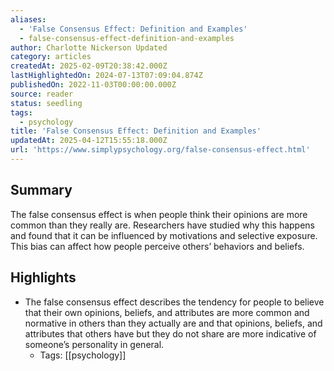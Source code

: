 ```yaml
---
aliases:
  - 'False Consensus Effect: Definition and Examples'
  - false-consensus-effect-definition-and-examples
author: Charlotte Nickerson Updated
category: articles
createdAt: 2025-02-09T20:38:42.000Z
lastHighlightedOn: 2024-07-13T07:09:04.874Z
publishedOn: 2022-11-03T00:00:00.000Z
source: reader
status: seedling
tags:
  - psychology
title: 'False Consensus Effect: Definition and Examples'
updatedAt: 2025-04-12T15:55:18.000Z
url: 'https://www.simplypsychology.org/false-consensus-effect.html'
---
```

## Summary

The false consensus effect is when people think their opinions are more common than they really are. Researchers have studied why this happens and found that it can be influenced by motivations and selective exposure. This bias can affect how people perceive others’ behaviors and beliefs.

## Highlights

- The false consensus effect describes the tendency for people to believe that their own opinions, beliefs, and attributes are more common and normative in others than they actually are and that opinions, beliefs, and attributes that others have but they do not share are more indicative of someone’s personality in general.
    - Tags: [[psychology]]

